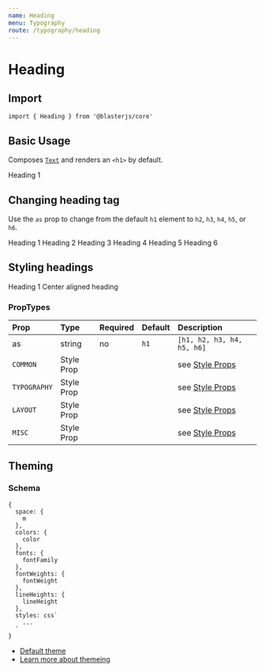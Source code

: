 ```yaml
---
name: Heading
menu: Typography
route: /typography/heading
---
```



# Heading

## Import
`import { Heading } from '@blasterjs/core'`

## Basic Usage

Composes [`Text`](/typography/text) and renders an `<h1>` by default.

<Playground>
  <Heading>Heading 1</Heading>
</Playground>

## Changing heading tag

Use the `as` prop to change from the default `h1` element to `h2`, `h3`, `h4`, `h5`, or `h6`.

<Playground>
  <Heading as="h1">Heading 1</Heading>
  <Heading as="h2">Heading 2</Heading>
  <Heading as="h3">Heading 3</Heading>
  <Heading as="h4">Heading 4</Heading>
  <Heading as="h5">Heading 5</Heading>
  <Heading as="h6">Heading 6</Heading>
</Playground>

## Styling headings

<Playground>
  <Heading color="primary" lineHeight="1" fontWeight="100">Heading 1</Heading>
  <Heading textAlign="center">Center aligned heading</Heading>
</Playground>

### PropTypes

| Prop | Type | Required | Default | Description |
|:-----|:-----|:---------|:--------|:------------|
| as | string | no | `h1` | `[h1, h2, h3, h4, h5, h6]` |
| `COMMON` | Style Prop |  |  | see [Style Props](/style-props) |
| `TYPOGRAPHY` | Style Prop |  |  | see [Style Props](/style-props) |
| `LAYOUT` | Style Prop |  |  | see [Style Props](/style-props) |
| `MISC` | Style Prop |  |  | see [Style Props](/system-props) |


## Theming

### Schema
```
{
  space: {
    m
  },
  colors: {
    color
  },
  fonts: {
    fontFamily
  },
  fontWeights: {
    fontWeight
  },
  lineHeights: {
    lineHeight
  },
  styles: css`
    ...
  `
}
```

- [Default theme](https://github.com/raster-foundry/blasterjs/tree/master/packages/core/theme/components/heading)
- [Learn more about themeing](#)
